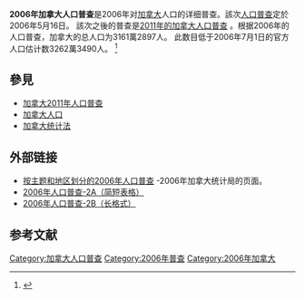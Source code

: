{{Infobox Census|name=2006 Canadian Census|logo_size=|logo_caption=|image=Statistics Canada logo.svg|image_size=|image_caption=|country={{CAN}}|date=2006年5月16日|population=31,612,897|percent_change=|annual_percent_change=|region_type=province/territory|most_populous=|least_populous=}}<nowiki> </nowiki>'''2006年加拿大人口普查'''是2006年对[[加拿大|加拿大]]人口的详细普查。該次[[人口普查|人口普查]]定於2006年5月16日。 該次之後的普查是[[2011年加拿大人口普查|2011年的加拿大人口普查]] 。根据2006年的人口普查，加拿大的总人口为3161萬2897人。 此数目低于2006年7月1日的官方人口估计数3262萬3490人。 <ref name="Differences between Statistics Canada's census counts and population estimates">{{Cite web|title=Differences between Statistics Canada's census counts and population estimates|url=http://www.statcan.ca/estimadet-en.htm|accessdate=August 21, 2008|year=2006|publisher=[[Statistics_Canada|Statistics Canada]]|archiveurl=https://web.archive.org/web/20080410165420/http://www.statcan.ca/estimadet-en.htm|archivedate=2008-04-10|dead-url=yes}}</ref>

== 參見 ==

* [[2011年加拿大人口普查|加拿大2011年人口普查]] 
* [[加拿大人口|加拿大人口]] 
* [[加拿大统计法|加拿大统计法]]

== 外部链接 ==

* [http://www12.statcan.gc.ca/census-recensement/2006/index-eng.cfm 按主题和地区划分的2006年人口普查]{{Wayback|url=http://www12.statcan.gc.ca/census-recensement/2006/index-eng.cfm |date=20200729155718 }} -2006年加拿大统计局的页面。 
* [http://www12.statcan.ca/census-recensement/2006/ref/about-apropos/version2A-eng.cfm 2006年人口普查-2A（简短表格）]{{Wayback|url=http://www12.statcan.ca/census-recensement/2006/ref/about-apropos/version2A-eng.cfm |date=20200916184601 }} 
* [http://www12.statcan.ca/census-recensement/2006/ref/about-apropos/version-eng.cfm 2006年人口普查-2B（长格式）]{{Wayback|url=http://www12.statcan.ca/census-recensement/2006/ref/about-apropos/version-eng.cfm |date=20180213040733 }} 

== 参考文献 ==
{{Reflist|2}}

{{人口普查}}

[[Category:加拿大人口普查|Category:加拿大人口普查]]
[[Category:2006年普查|Category:2006年普查]]
[[Category:2006年加拿大|Category:2006年加拿大]]
